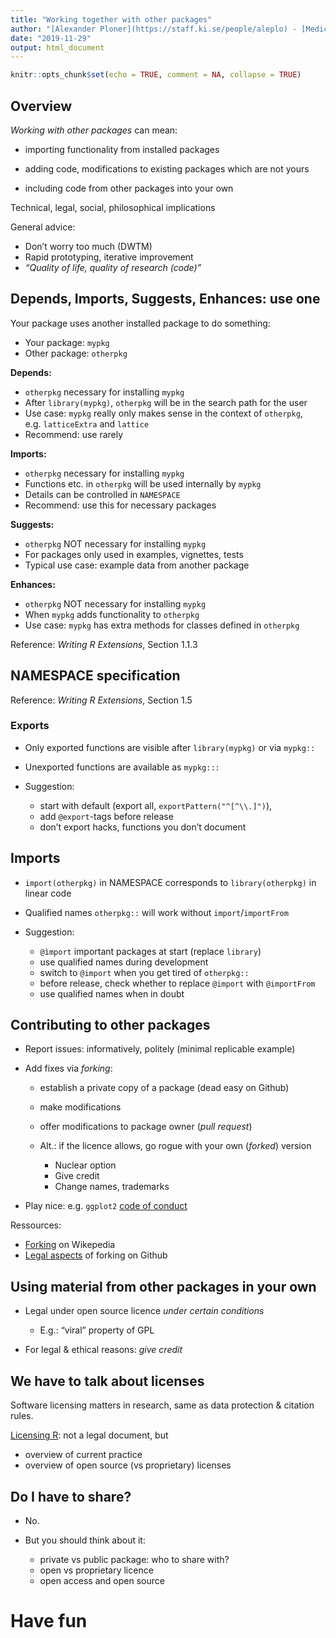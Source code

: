 ```yaml
---
title: "Working together with other packages"
author: "[Alexander Ploner](https://staff.ki.se/people/aleplo) - [Medical Epidemiology & Biostatistics](https://ki.se/en/meb), [Karolinska Institutet](https://ki.se/en)"
date: "2019-11-29"
output: html_document
---
```


```r
knitr::opts_chunk$set(echo = TRUE, comment = NA, collapse = TRUE)
```

## Overview

_Working with other packages_ can mean:

* importing functionality from installed packages

* adding code, modifications to existing packages which are not yours 

* including code from other packages into your own

Technical, legal, social, philosophical implications

General advice:

* Don't worry too much (DWTM)
* Rapid prototyping, iterative improvement 
* _"Quality of life, quality of research (code)"_


## Depends, Imports, Suggests, Enhances: use one

Your package uses another installed package to do something:

* Your package: `mypkg`
* Other package: `otherpkg`

__Depends:__

* `otherpkg` necessary for installing `mypkg`
* After `library(mypkg)`, `otherpkg` will be in the search path for the user
* Use case: `mypkg` really only makes sense in the context of `otherpkg`, e.g. `latticeExtra` and `lattice` 
* Recommend: use rarely

__Imports:__

* `otherpkg` necessary for installing `mypkg`
* Functions etc. in `otherpkg` will be used internally by `mypkg`
* Details can be controlled in `NAMESPACE`
* Recommend: use this for necessary packages

__Suggests:__

* `otherpkg` NOT necessary for installing `mypkg` 
* For packages only used in examples, vignettes, tests
* Typical use case: example data from another package

__Enhances:__

* `otherpkg` NOT necessary for installing `mypkg` 
* When `mypkg` adds functionality to `otherpkg`
* Use case: `mypkg` has extra methods for classes defined in `otherpkg`

Reference: _Writing R Extensions_, Section 1.1.3

## NAMESPACE specification

Reference: _Writing R Extensions_, Section 1.5

###  Exports 

* Only exported functions are visible after `library(mypkg)` or via `mypkg::`
* Unexported functions are available as `mypkg:::`
* Suggestion: 

    - start with default (export all, `exportPattern("^[^\\.]")`),
    - add `@export`-tags before release
    - don't export hacks, functions you don't document

## Imports

* `import(otherpkg)` in NAMESPACE corresponds to `library(otherpkg)` in linear code
* Qualified names `otherpkg::` will work without `import`/`importFrom`
* Suggestion: 

    - `@ìmport` important packages at start (replace `library`)
    - use qualified names  during development
    - switch to `@import` when you get tired of `otherpkg::`
    - before release, check whether to replace `@import` with `@importFrom`
    - use qualified names when in doubt
    
## Contributing to other packages

* Report issues: informatively, politely (minimal replicable example)

* Add fixes via _forking_:

    - establish a private copy of a package (dead easy on Github)
    - make modifications
    - offer modifications to package owner (_pull request_)
    - Alt.: if the licence allows, go rogue with your own (_forked_) version 
    
        + Nuclear option
        + Give credit
        + Change names, trademarks

* Play nice: e.g. `ggplot2` [code of conduct](https://github.com/tidyverse/tidyverse.org/blob/master/CODE_OF_CONDUCT.md)

Ressources:

* [Forking](https://en.wikipedia.org/wiki/Fork_(software_development)) on Wikepedia
* [Legal aspects](https://opensource.stackexchange.com/questions/1154/how-does-githubs-forking-right-cope-with-an-all-rights-reserved-project/1157) of forking on Github

## Using material from other packages in your own

* Legal under open source licence _under certain conditions_

    - E.g.: "viral" property of GPL

* For legal & ethical reasons: _give credit_

## We have to talk about licenses

Software licensing matters in research, same as data protection & citation rules.

[Licensing R](https://thinkr-open.github.io/licensing-r/): not a legal document, but 

* overview of current practice
* overview of open source (vs proprietary) licenses

## Do I have to share? 

* No.

* But you should think about it:

    - private vs public package: who to share with?
    - open vs proprietary licence
    - open access and open source

# Have fun







